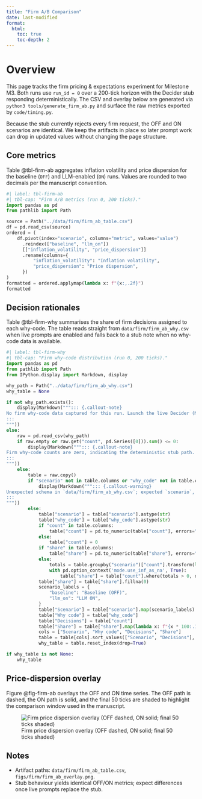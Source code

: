 ```yaml
---
title: "Firm A/B Comparison"
date: last-modified
format:
  html:
    toc: true
    toc-depth: 2
---
```


# Overview
This page tracks the firm pricing & expectations experiment for Milestone M3. Both runs use `run_id = 0` over a 200-tick horizon with the Decider stub responding deterministically. The CSV and overlay below are generated via `python3 tools/generate_firm_ab.py` and surface the raw metrics exported by `code/timing.py`.

Because the stub currently rejects every firm request, the OFF and ON scenarios are identical. We keep the artifacts in place so later prompt work can drop in updated values without changing the page structure.

## Core metrics
Table @tbl-firm-ab aggregates inflation volatility and price dispersion for the baseline (`OFF`) and LLM-enabled (`ON`) runs. Values are rounded to two decimals per the manuscript convention.

```python
#| label: tbl-firm-ab
#| tbl-cap: "Firm A/B metrics (run 0, 200 ticks)."
import pandas as pd
from pathlib import Path

source = Path("../data/firm/firm_ab_table.csv")
df = pd.read_csv(source)
ordered = (
    df.pivot(index="scenario", columns="metric", values="value")
      .reindex(["baseline", "llm_on"])
      [["inflation_volatility", "price_dispersion"]]
      .rename(columns={
          "inflation_volatility": "Inflation volatility",
          "price_dispersion": "Price dispersion",
      })
)
formatted = ordered.applymap(lambda x: f"{x:,.2f}")
formatted
```

## Decision rationales
Table @tbl-firm-why summarises the share of firm decisions assigned to each why-code. The table reads straight from `data/firm/firm_ab_why.csv` when live prompts are enabled and falls back to a stub note when no why-code data is available.

```python
#| label: tbl-firm-why
#| tbl-cap: "Firm why-code distribution (run 0, 200 ticks)."
import pandas as pd
from pathlib import Path
from IPython.display import Markdown, display

why_path = Path("../data/firm/firm_ab_why.csv")
why_table = None

if not why_path.exists():
    display(Markdown("""::: {.callout-note}
No firm why-code data captured for this run. Launch the live Decider (M6-LIVE) to populate `data/firm/firm_ab_why.csv`.
:::
"""))
else:
    raw = pd.read_csv(why_path)
    if raw.empty or raw.get("count", pd.Series([0])).sum() <= 0:
        display(Markdown("""::: {.callout-note}
Firm why-code counts are zero, indicating the deterministic stub path. Run live prompts to populate the table.
:::
"""))
    else:
        table = raw.copy()
        if "scenario" not in table.columns or "why_code" not in table.columns:
            display(Markdown("""::: {.callout-warning}
Unexpected schema in `data/firm/firm_ab_why.csv`; expected `scenario`, `why_code`, `count`, and optional `share` columns.
:::
"""))
        else:
            table["scenario"] = table["scenario"].astype(str)
            table["why_code"] = table["why_code"].astype(str)
            if "count" in table.columns:
                table["count"] = pd.to_numeric(table["count"], errors="coerce").fillna(0).astype(int)
            else:
                table["count"] = 0
            if "share" in table.columns:
                table["share"] = pd.to_numeric(table["share"], errors="coerce")
            else:
                totals = table.groupby("scenario")["count"].transform(lambda s: s.sum() if s.sum() > 0 else 0)
                with pd.option_context('mode.use_inf_as_na', True):
                    table["share"] = table["count"].where(totals > 0, other=0) / totals.replace({0: pd.NA})
            table["share"] = table["share"].fillna(0)
            scenario_labels = {
                "baseline": "Baseline (OFF)",
                "llm_on": "LLM ON",
            }
            table["Scenario"] = table["scenario"].map(scenario_labels).fillna(table["scenario"].str.title())
            table["Why code"] = table["why_code"]
            table["Decisions"] = table["count"]
            table["Share"] = table["share"].map(lambda x: f"{x * 100:.1f}%")
            cols = ["Scenario", "Why code", "Decisions", "Share"]
            table = table[cols].sort_values(["Scenario", "Decisions"], ascending=[True, False])
            why_table = table.reset_index(drop=True)

if why_table is not None:
    why_table
```

## Price-dispersion overlay
Figure @fig-firm-ab overlays the OFF and ON time series. The OFF path is dashed, the ON path is solid, and the final 50 ticks are shaded to highlight the comparison window used in the manuscript.

![Firm price dispersion overlay (OFF dashed, ON solid; final 50 ticks shaded)](../figs/firm/firm_ab_overlay.png){#fig-firm-ab}

## Notes
- Artifact paths: `data/firm/firm_ab_table.csv`, `figs/firm/firm_ab_overlay.png`.
- Stub behaviour yields identical OFF/ON metrics; expect differences once live prompts replace the stub.
